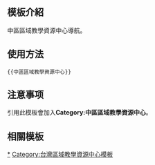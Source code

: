 <includeonly><!-- 在這裡加入模板的保護標識 --></includeonly><noinclude>{{Documentation subpage}}</noinclude>
<!-- 在本行下編輯模板說明 -->
== 模板介紹 ==
中區區域教學資源中心導航。

== 使用方法 ==
<pre>{{中區區域教學資源中心}}</pre>

== 注意事项 ==
引用此模板會加入'''Category:中區區域教學資源中心'''。

== 相關模板 ==

{{台灣高等教育模板導航}}

<includeonly>
<!-- 本行下加入模板的分類 -->
[[Category:中區區域教學資源中心‎|*]]
[[Category:台灣區域教學資源中心模板]]
</includeonly>